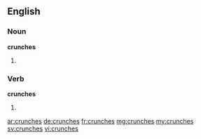 ==English==

===Noun===
'''crunches'''
# {{plural of|crunch}}

===Verb===
'''crunches'''
# {{third-person singular of|crunch}}

[[ar:crunches]]
[[de:crunches]]
[[fr:crunches]]
[[mg:crunches]]
[[my:crunches]]
[[sv:crunches]]
[[vi:crunches]]